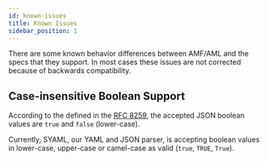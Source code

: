 ```yaml
---
id: known-issues
title: Known Issues
sidebar_position: 1
---
```


There are some known behavior differences between AMF/AML and the specs that they support. In most cases these issues are not corrected because of backwards compatibility.

## Case-insensitive Boolean Support

According to the defined in the [RFC 8259](https://www.rfc-editor.org/rfc/rfc8259#section-3), the accepted JSON boolean values are `true` and `false` (lower-case).

Currently, SYAML, our YAML and JSON parser, is accepting boolean values in lower-case, upper-case or camel-case as valid (`true`, `TRUE`, `True`).
